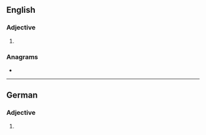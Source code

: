 ==English==

===Adjective===
{{head|en|adjective comparative form}}

# {{en-comparative of|arid}}

===Anagrams===
* {{anagrams|en|a=adeirr|arride|raider}}

----

==German==

===Adjective===
{{head|de|adjective form}}

# {{comparative of|arid|lang=de}}